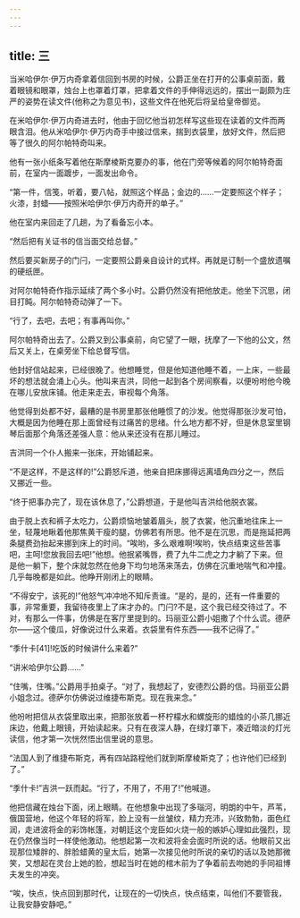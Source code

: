 ```yaml
---
---
---
```

title: 三
---




当米哈伊尔·伊万内奇拿着信回到书房的时候，公爵正坐在打开的公事桌前面，戴着眼镜和眼罩，烛台上也罩着灯罩，把拿着文件的手伸得远远的，摆出一副颇为庄严的姿势在读文件(他称之为意见书)，这些文件在他死后将呈给皇帝御览。

在米哈伊尔·伊万内奇进去时，他由于回忆他当初怎样写这些现在读着的文件而两眼含泪。他从米哈伊尔·伊万内奇手中接过信来，揣到衣袋里，放好文件，然后把等了很久的阿尔帕特奇叫来。

他有一张小纸条写着他在斯摩棱斯克要办的事，他在门旁等候着的阿尔帕特奇面前，在室内一面踱步，一面发出命令。

“第一件，信笺，听着，要八帖，就照这个样品；金边的……一定要照这个样子；火漆，封蜡——按照米哈伊尔·伊万内奇开的单子。”

他在室内来回走了几趟，为了看备忘小本。

“然后把有关证书的信当面交给总督。”

然后要买新房子的门闩，一定要照公爵亲自设计的式样。再就是订制一个盛放遗嘱的硬纸匣。

对阿尔帕特奇作指示延续了两个多小时。公爵仍然没有把他放走。他坐下沉思，闭目打盹。阿尔帕特奇动弹了一下。

“行了，去吧，去吧；有事再叫你。”

阿尔帕特奇出去了。公爵又到公事桌前，向它望了一眼，抚摩了一下他的公文，然后又关上，在桌旁坐下给总督写信。

他封好信站起来，已经很晚了。他想睡觉，但是他知道他睡不着，一上床，一些最坏的想法就会涌上心头。他叫来吉洪，同他一起到各个房间察看，以便吩咐他今晚在哪儿安放床铺。他走来走去，审视每个角落。

他觉得到处都不好，最糟的是书房里那张他睡惯了的沙发。他觉得那张沙发可怕，大概是因为他睡在那上面曾经有过痛苦的思绪。什么地方都不好，但是休息室里钢琴后面那个角落还差强人意：他从来还没有在那儿睡过。

吉洪同一个仆人搬来一张床，开始铺起来。

“不是这样，不是这样的!”公爵怒斥道，他亲自把床挪得远离墙角四分之一，然后又挪近一些。

“终于把事办完了，现在该休息了，”公爵想道，于是他叫吉洪给他脱衣裳。

由于脱上衣和裤子太吃力，公爵烦恼地皱着眉头，脱了衣裳，他沉重地往床上一坐，轻蔑地瞅着他那焦黄干瘦的腿，仿佛若有所思。他不是在沉思，而是拖延把两条腿费劲抬起来挪到床上的时间。“唉哟，多么艰难啊!唉哟，快点结束这些苦事吧，主呵!您放我回去吧!”他想。他抿紧嘴唇，费了九牛二虎之力才躺了下来。但是他一躺下，整个床就忽然在他身下均匀地荡来荡去，仿佛在沉重地喘气和冲撞。几乎每晚都是如此。他睁开刚闭上的眼睛。

“不得安宁，该死的!”他怒气冲冲地不知斥责谁。“是的，是的，还有一件重要的事，非常重要，我留待夜里上了床才办的。门闩?不是，这个我已经交待过了。不对，有那么一件事，仿佛是在客厅里提到的。玛丽亚公爵小姐撒了个什么谎。德萨尔——这个傻瓜，好像说过什么来着。衣袋里有件东西——我不记得了。”

“季什卡[41]!吃饭的时候讲什么来着?”

“讲米哈伊尔公爵……”

“住嘴，住嘴。”公爵用手拍桌子。“对了，我想起了，安德烈公爵的信。玛丽亚公爵小姐念过。德萨尔仿佛说过维捷布斯克。现在我来念。”

他吩咐把信从衣袋里取出来，把那张放着一杯柠檬水和螺旋形的蜡烛的小茶几挪近床边，他戴上眼镜，开始读起来。只有在夜深人静，在绿灯罩下，凑近暗淡的灯光读信，他才第一次恍然悟出信里说的意思。

“法国人到了维捷布斯克，再有四站路程他们就到斯摩棱斯克了；也许他们已经到了。”

“季什卡!”吉洪一跃而起。“行了，不用了，不用了!”他喊道。

他把信藏在烛台下面，闭上眼睛。在他想象中出现了多瑙河，明朗的中午，芦苇，俄国营地，他这个年轻的将军，脸上没有一丝皱纹，精力充沛，兴致勃勃，面色红润，走进波将金的彩饰帐篷，对朝廷这个宠臣如火烧一般的嫉妒心理如此强烈，现在仍然像当时一样使他激动。他想起第一次和波将金会面时所说的话。他眼前又出现那位矮胖的、胖脸蜡黄的皇太后，她第一次接见他时所说的亲切的话以及她那微笑，又想起在灵台上她的脸，想起当时在她的棺木前为了争着前去吻她的手同祖博夫发生的冲突。

“唉，快点，快点回到那时代，让现在的一切快点，快点结束，叫他们不要管我，让我安静安静吧。”